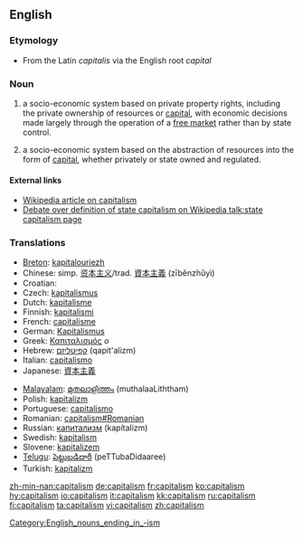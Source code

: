 ==English==

===Etymology===
* From the Latin ''capitalis'' via the English root ''capital''

===Noun===
{{en-noun|-}}

# {{context|politics}} a socio-economic system based on private property rights, including the private ownership of resources or [[capital]], with economic decisions made largely through the operation of a [[free market]] rather than by state control.
# {{context|economics}} a socio-economic system based on the abstraction of resources into the form of [[capital]], whether privately or state owned and regulated.
[[Category:English_nouns_ending_in_-ism]]
====External links====
* [[w:capitalism|Wikipedia article on capitalism]]
* [[w:talk:state capitalism|Debate over definition of state capitalism on Wikipedia talk:state capitalism page]]

===Translations===
{{rfc-level|Translations at L3+ (AutoFormat would have corrected level of Translations)}}
{{trans-top|socio-economic system based on private property rights}}
*[[Breton]]: [[kapitalouriezh]] {{f}}
*Chinese: simp. [[资本主义]]/trad. [[資本主義]] (zīběnzhǔyì)
*Croatian: {{t|hr|kapitalizam|m}}
*Czech: [[kapitalismus]]
*Dutch: [[kapitalisme]] {{n}}
*Finnish: [[kapitalismi]]
*French: [[capitalisme]] {{m}}
*German: [[Kapitalismus]] {{m}}
*Greek: [[Καπιταλισμός]] ''ο''
*Hebrew: [[קפיטליזם]] (qapit'alizm) {{m}}
*Italian: [[capitalismo]] {{m}}
*Japanese: [[資本主義]]
{{trans-mid}}
*[[Malayalam]]: [[മുതലാളിത്തം]] (muthalaaLiththam)
*Polish: [[kapitalizm]] {{m}}
*Portuguese: [[capitalismo]] {{m}}
*Romanian: [[capitalism#Romanian]] {{n}}
*Russian: [[капитализм]] (kapítalizm)
*Swedish: [[kapitalism]]
*Slovene: [[kapitalizem]]
*[[Telugu]]: [[పెట్టుబడిదారీ]] (peTTubaDidaaree)
*Turkish: [[kapitalizm]]
{{trans-bottom}}

{{trans-top|socio-economic system based on the abstraction of resources}}
{{trans-mid}}
{{trans-bottom}}

[[zh-min-nan:capitalism]]
[[de:capitalism]]
[[fr:capitalism]]
[[ko:capitalism]]
[[hy:capitalism]]
[[io:capitalism]]
[[it:capitalism]]
[[kk:capitalism]]
[[ru:capitalism]]
[[fi:capitalism]]
[[ta:capitalism]]
[[vi:capitalism]]
[[zh:capitalism]]
